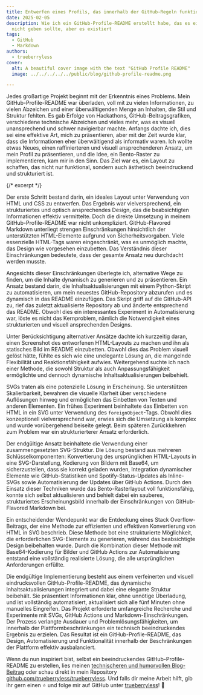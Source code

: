 ```yaml
---
title: Entwerfen eines Profils, das innerhalb der GitHub-Regeln funktioniert
date: 2025-02-05
description: Wie ich ein GitHub-Profile-README erstellt habe, das es eigentlich
  nicht geben sollte, aber es existiert
tags:
  - GitHub
  - Markdown
authors:
  - trueberryless
cover:
  alt: A beautiful cover image with the text "GitHub Profile README"
  image: ../../../../../public/blog/github-profile-readme.png

---
```


Jedes großartige Projekt beginnt mit der Erkenntnis eines Problems. Mein GitHub-Profile-README war überladen, voll mit zu vielen Informationen, zu vielen Abzeichen und einer überwältigenden Menge an Inhalten, die Stil und Struktur fehlten. Es gab Erfolge von Hackathons, GitHub-Beitragsgrafiken, verschiedene technische Abzeichen und vieles mehr, was es visuell unansprechend und schwer navigierbar machte. Anfangs dachte ich, dies sei eine effektive Art, mich zu präsentieren, aber mit der Zeit wurde klar, dass die Informationen eher überwältigend als informativ waren. Ich wollte etwas Neues, einen raffinierteren und visuell ansprechenderen Ansatz, um mein Profil zu präsentieren, und die Idee, ein Bento-Raster zu implementieren, kam mir in den Sinn. Das Ziel war es, ein Layout zu schaffen, das nicht nur funktional, sondern auch ästhetisch beeindruckend und strukturiert ist.

{/* excerpt */}

Der erste Schritt bestand darin, ein ideales Layout unter Verwendung von HTML und CSS zu entwerfen. Das Ergebnis war vielversprechend, ein strukturiertes und optisch ansprechendes Design, das die beabsichtigten Informationen effektiv vermittelte. Doch die direkte Umsetzung in meinem GitHub-Profile-README war nicht unkompliziert. GitHub-Flavored Markdown unterliegt strengen Einschränkungen hinsichtlich der unterstützten HTML-Elemente aufgrund von Sicherheitsvorgaben. Viele essenzielle HTML-Tags waren eingeschränkt, was es unmöglich machte, das Design wie vorgesehen einzubetten. Das Verständnis dieser Einschränkungen bedeutete, dass der gesamte Ansatz neu durchdacht werden musste.

Angesichts dieser Einschränkungen überlegte ich, alternative Wege zu finden, um die Inhalte dynamisch zu generieren und zu präsentieren. Ein Ansatz bestand darin, die Inhaltsaktualisierungen mit einem Python-Skript zu automatisieren, um mein neuestes GitHub-Repository abzurufen und es dynamisch in das README einzufügen. Das Skript griff auf die GitHub-API zu, rief das zuletzt aktualisierte Repository ab und änderte entsprechend das README. Obwohl dies ein interessantes Experiment in Automatisierung war, löste es nicht das Kernproblem, nämlich die Notwendigkeit eines strukturierten und visuell ansprechenden Designs.

Unter Berücksichtigung alternativer Ansätze dachte ich kurzzeitig daran, einen Screenshot des entworfenen HTML-Layouts zu machen und ihn als statisches Bild im README einzubetten. Obwohl dies das Problem visuell gelöst hätte, fühlte es sich wie eine unelegante Lösung an, die mangelnde Flexibilität und Reaktionsfähigkeit aufwies. Weitergehend suchte ich nach einer Methode, die sowohl Struktur als auch Anpassungsfähigkeit ermöglichte und dennoch dynamische Inhaltsaktualisierungen beibehielt.

SVGs traten als eine potenzielle Lösung in Erscheinung. Sie unterstützen Skalierbarkeit, bewahren die visuelle Klarheit über verschiedene Auflösungen hinweg und ermöglichen das Einbetten von Texten und anderen Elementen. Ein frühes Experiment beinhaltete das Einbetten von HTML in ein SVG unter Verwendung des `foreignObject`-Tags. Obwohl dies konzeptionell vielversprechend war, erwies sich die Umsetzung als komplex und wurde vorübergehend beiseite gelegt. Beim späteren Zurückkehren zum Problem war ein strukturierterer Ansatz erforderlich.

Der endgültige Ansatz beinhaltete die Verwendung einer zusammengesetzten SVG-Struktur. Die Lösung bestand aus mehreren Schlüsselkomponenten: Konvertierung des ursprünglichen HTML-Layouts in eine SVG-Darstellung, Kodierung von Bildern mit Base64, um sicherzustellen, dass sie korrekt geladen wurden, Integration dynamischer Elemente wie GitHub-Statistiken und Spotify-Status-Updates als Inline-SVGs sowie Automatisierung der Updates über GitHub Actions. Durch den Einsatz dieser Techniken wurde das Bento-Rasterlayout voll funktionsfähig, konnte sich selbst aktualisieren und behielt dabei ein sauberes, strukturiertes Erscheinungsbild innerhalb der Einschränkungen von GitHub-Flavored Markdown bei.

Ein entscheidender Wendepunkt war die Entdeckung eines Stack Overflow-Beitrags, der eine Methode zur effizienten und effektiven Konvertierung von HTML in SVG beschrieb. Diese Methode bot eine strukturierte Möglichkeit, die erforderlichen SVG-Elemente zu generieren, während das beabsichtigte Design beibehalten wurde. Durch die Kombination dieser Methode mit Base64-Kodierung für Bilder und GitHub Actions zur Automatisierung entstand eine vollständig realisierte Lösung, die alle ursprünglichen Anforderungen erfüllte.

Die endgültige Implementierung besteht aus einem verfeinerten und visuell eindrucksvollen GitHub-Profile-README, das dynamische Inhaltsaktualisierungen integriert und dabei eine elegante Struktur beibehält. Sie präsentiert Informationen klar, ohne unnötige Überladung, und ist vollständig automatisiert, aktualisiert sich alle fünf Minuten ohne manuelles Eingreifen. Das Projekt erforderte umfangreiche Recherche und Experimente mit SVGs, GitHub Actions und Markdown-Einschränkungen. Der Prozess verlangte Ausdauer und Problemlösungsfähigkeiten, um innerhalb der Plattformbeschränkungen ein technisch beeindruckendes Ergebnis zu erzielen. Das Resultat ist ein GitHub-Profile-README, das Design, Automatisierung und Funktionalität innerhalb der Beschränkungen der Plattform effektiv ausbalanciert.

Wenn du nun inspiriert bist, selbst ein beeindruckendes GitHub-Profile-README zu erstellen, lies meinen [technischeren und humorvollen Blog-Beitrag](../../blog/technically-impressive-github-profile-readme/) oder schau direkt in mein Repository [github.com/trueberryless/trueberryless](https://github.com/trueberryless/trueberryless/tree/7519c6f50094bdfd6fb47f610e6638ac8efdd6ad). Und falls dir meine Arbeit hilft, gib ihr gern einen ⭐ und folge mir auf GitHub unter [trueberryless](https://github.com/trueberryless)! 🚀
